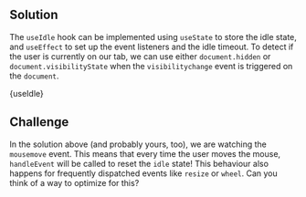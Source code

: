 

## Solution

The `useIdle` hook can be implemented using `useState` to store the idle state, and `useEffect` to set up the event listeners and the idle timeout. To detect if the user is currently on our tab, we can use either `document.hidden` or `document.visibilityState` when the `visibilitychange` event is triggered on the `document`.

<MDXCodeBlock>{useIdle}</MDXCodeBlock>

## Challenge

In the solution above (and probably yours, too), we are watching the `mousemove` event. This means that every time the user moves the mouse, `handleEvent` will be called to reset the `idle` state! This behaviour also happens for frequently dispatched events like `resize` or `wheel`. Can you think of a way to optimize for this?
